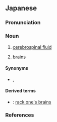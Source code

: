 ==Japanese==
{{wikipedia|lang=ja}}
{{ja-kanjitab|のう|しょう|yomi=o}}

===Pronunciation===
{{ja-pron|yomi=o|のうしょう|acc=0|acc_ref=DJR}}

===Noun===
{{ja-noun|のうしょう|hhira=なうしやう}}

# [[cerebrospinal fluid]]
# {{lb|ja|by extension}} [[brains]]

====Synonyms====
* {{sense|cerebrospinal fluid}} {{ja-r|脳脊髄液|のうせきずいえき}}, {{ja-r|髄液|ずいえき}}

====Derived terms====
* {{ja-r|脳漿を絞る|のうしょう を しぼる}}: [[rack one's brains]]

===References===
<references/>